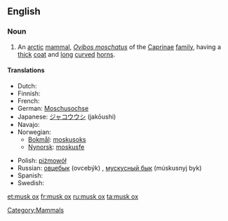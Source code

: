 ==English==

===Noun===
{{wikipedia}}
{{en-noun|musk oxen}}

# An [[arctic]] [[mammal]], ''[[Ovibos moschatus]]'' of the [[Caprinae]] [[family]], having a [[thick]] [[coat]] and [[long]] [[curve]]d [[horn]]s.

====Translations====
{{trans-top|an arctic mammal}}
* Dutch: {{t+|nl|muskusos|m}}
* Finnish: {{t+|fi|myskihärkä}}
* French: {{t+|fr|bœuf musqué|m}}
* German: [[Moschusochse]] {{m}}
* Japanese: [[ジャコウウシ]] (jakōushi)
* Navajo: {{tø|nv|hakʼaz ayání}}
* Norwegian:
** [[Bokmål]]: [[moskusoks]]
** [[Nynorsk]]: [[moskusfe]]
{{trans-mid}}
* Polish: [[piżmowół]] {{m}}
* Russian: [[овцебык]] (ovcebýk) {{m}}, [[мускусный бык]] (múskusnyj byk) {{m}}
* Spanish: {{t-|es|buey almizclero|m}}
* Swedish: {{t|sv|myskoxe}}
{{trans-bottom}}

[[Category:Mammals]]

[[et:musk ox]]
[[fr:musk ox]]
[[ru:musk ox]]
[[ta:musk ox]]